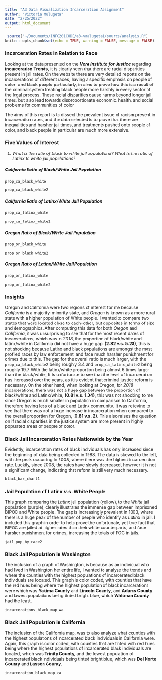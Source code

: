 ```yaml
---
title: "A3 Data Visualization Incarceration Assignment"
author: "Victoria Mulugeta"
date: "2/25/2022"
output: html_document
---
```


```r
 source("~/Documents/INFO201CODE/a3-vmulugeta1/source/analysis.R")
knitr:: opts_chunk$set(echo = TRUE, warning = FALSE, message = FALSE)
```
### **Incarceration Rates in Relation to Race**

Looking at the data presented on the _**Vera Institute for Justice**_ regarding **Incarceration Trends**, it is clearly seen that there are racial disparities present in jail rates. On the website there are very detailed reports on the incarcerations of different races, having a specific emphasis on people of color- and black people particularly, in aims to prove how this is a result of the criminal system treating black people more harshly in every sector of the legal process. These racial disparities cause harms beyond longer jail times, but also lead towards disproportionate economic, health, and social problems for communities of color. 

The aims of this report is to dissect the prevalent issue of racism present in incarceration rates, and the data selected is to prove that there are inequalities and harsher jail times, and treatments pushed onto people of color, and black people in particular are much more extensive.

### **Five Values of Interest**

1. *What is the ratio of black to white jail populations? What is the ratio of Latinx to white jail populations?*

##### California Ratio of Black/White Jail Population

``` r
prop_ca_black_white
```
``` r
prop_ca_black_white2 
```

##### California Ratio of Latinx/White Jail Population 

``` r
prop_ca_latinx_white
```
``` r
prop_ca_latinx_white2 
```

##### Oregon Ratio of Black/White Jail Population

``` r
prop_or_black_white
```
``` r
prop_or_black_white2
```

##### Oregon Ratio of Latinx/White Jail Population
``` r
prop_or_latinx_white
```
``` r
prop_or_latinx_white2 
```


### **Insights**

Oregon and California were two regions of interest for me because _California_ is a majority-minority state, and _Oregon_ is known as a more rural state with a higher population of White people. I wanted to compare two states that were located close to each-other, but opposites in terms of size and demographics. After computing this data for both _Oregon_ and _California_, it was unsurprising to see that for the most recent dates of incarcerations, which was in *2018*, the proportion of black/white and latinx/white in California did not have a huge gap, **(2.82 v.s. 5.28)**, this is not shocking because Latinx and black populations are amongst the most profiled races by law enforcement, and face much harsher punishment for crimes due to this. The gap for the overall ratio is much larger, with the `prop_ca_black_white2` being roughly 3.4 and `prop_ca_latinx_white2` being roughly 19.7. With the latinx/white proportion being almost 6 times larger than the black/white, It is unfortunate to see that the level of incarceration has increased over the years, as it is evident that criminal justice reform is necessary. On the other hand, when looking at Oregon, for *2018* incarcerations, there was not a huge gap between the proportion of black/white and Latinx/white, **(0.81 v.s. 1.04)**, this was not shocking to me since Oregon is much smaller in population in comparison to California, therefore having less of a black and Latinx community. It was relieving to see that there was not a huge increase in incarceration when compared to the overall proportion for Oregon, **(0.81 v.s. 2)**. This also raises the question on if racial disparities in the justice system are more present in highly populated areas of people of color.

### **Black Jail Incarceration Rates Nationwide by the Year**

Evidently, incarceration rates of black individuals has only increased since the beginning of data being collected in 1988. The data is skewed to the left, with the peak occurring in 2008, where there was the highest incarceration rate. Luckily, since 2008, the rates have slowly decreased, however it is not a significant change, indicating that reform is still very much necessary. 

``` r
black_bar_chart1
```

### **Jail Population of Latinx v.s. White People**

This graph comparing the _Latinx_ jail population (yellow), to the _White_ jail population (purple), clearly illustrates the immense gap between imprisoned BIPOC and White people. The gap is increasingly prevalent in 1003, where there is a huge peak of the number of people who identify as _Latinx_ in jail. I included this graph in order to help prove the unfortunate, yet true fact that BIPOC are jailed at higher rates than their white counterparts, and face harsher punishment for crimes, increasing the totals of POC in jails. 

``` r
jail_pop_by_race2
```

### **Black Jail Population in Washington**

The inclusion of a graph of Washington, is because as an individual who had lived in Washington her entire life, I wanted to analyze the trends and where the counties with the highest populations of incarcerated black individuals are located. This graph is color coded, with counties that have the red hues being where the highest population of black incarcerations were which was **Yakima County** and **Lincoln County**, and **Adams County** and lowest populations being tinted bright blue, which **Whitman County** had the least. 

``` r
incarcerations_black_map_wa
```

### **Black Jail Population in California**

The inclusion of the California map, was to also analyze what counties with the highest populations of incarcerated black individuals in California were. Again, this graph is color coded, with counties that are tinted with red hues being where the highest populations of incarcerated black individuals are located, which was **Trinity County**, and the lowest population of incarcerated black individuals being tinted bright blue, which was **Del Norte County** and **Lassen County**. 

``` r
incarceration_black_map_ca
```

